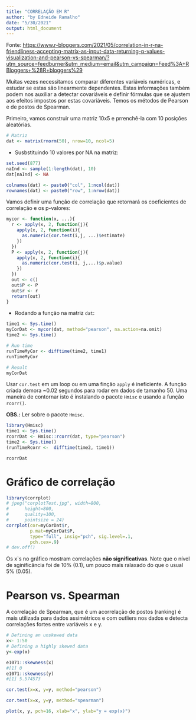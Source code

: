 ```yaml
---
title: "CORRELAÇÃO EM R"
author: "by Edneide Ramalho"
date: "5/30/2021"
output: html_document
---
```


Fonte: <https://www.r-bloggers.com/2021/05/correlation-in-r-na-friendliness-accepting-matrix-as-input-data-returning-p-values-visualization-and-pearson-vs-spearman/?utm_source=feedburner&utm_medium=email&utm_campaign=Feed%3A+RBloggers+%28R+bloggers%29>

Muitas vezes necessitamos comparar diferentes variáveis numéricas, e estudar se estas são linearmente dependentes. Estas informações também podem nos auxiliar a detectar covariáveis e definir fórmulas que se ajustem aos efeitos impostos por estas covariáveis. Temos os métodos de Pearson e de postos de Spearman.

Primeiro, vamos construir uma matriz 10x5 e prrenchê-la com 10 posições aleatórias.

```r
# Matriz
dat <- matrix(rnorm(50), nrow=10, ncol=5)
```

-   Susbstituindo 10 valores por NA na matriz:

```r
set.seed(877)
naInd <- sample(1:length(dat), 10)
dat[naInd] <- NA
```

```r
colnames(dat) <- paste0("col", 1:ncol(dat))
rownames(dat) <- paste0("row", 1:nrow(dat))
```

Vamos definir uma função de correlação que retornará os coeficientes de correlação e os p-valores:

```r
mycor <- function(x, ...){
  r <- apply(x, 2, function(j){
    apply(x, 2, function(i){
      as.numeric(cor.test(i,j, ...)$estimate)
    })
  })
  P <- apply(x, 2, function(j){
    apply(x, 2, function(i){
      as.numeric(cor.test(i, j,...)$p.value)
    })
  })
  out <- c()
  out$P <- P
  out$r <- r
  return(out)
}
```

-   Rodando a função na matriz `dat`:

```r
time1 <- Sys.time()
myCorDat <- mycor(dat, method="pearson", na.action=na.omit)
time2 <- Sys.time()
```

```r
# Run time
runTimeMyCor <- difftime(time2, time1)
runTimeMyCor
```

```r
# Result
myCorDat
```

Usar `cor.test` em um loop ou em uma finção `apply` é ineficiente. A função criada demora \~0.02 segundos para rodar em dados de tamanho 50. Uma maneira de contornar isto é instalando o pacote `Hmisc` e usando a função `rcorr()`.

**OBS.:** Ler sobre o pacote `Hmisc`.

```r
library(Hmisc)
time1 <- Sys.time()
rcorrDat <- Hmisc::rcorr(dat, type="pearson")
time2 <- Sys.time()
(runTimeRcorr <-  difftime(time2, time1))
```

```r
rcorrDat
```

# Gráfico de correlação

```r
library(corrplot)
# jpeg("corplotTest.jpg", width=800,
#      height=800,
#      quality=100,
#      pointsize = 24)
corrplot(cor=myCorDat$r,
         p.mat=myCorDat$P,
         type="full", insig="pch", sig.level=.1,
         pch.cex=.9)
# dev.off()
```

Os x\`s no gráfico mostram correlações **não significativas**. Note que o nível de sginificância foi de 10% (0.1), um pouco mais ralaxado do que o usual 5% (0.05).

# Pearson vs. Spearman

A correlação de Spearman, que é um acorrelação de postos (ranking) é mais utilizada para dados assimétricos e com outliers nos dados e detecta correlações fortes entre variáveis x e y.

```r
# Defining an unskewed data
x<- 1:50
# Defining a highly skewed data
y<-exp(x)

e1071::skewness(x)
#[1] 0
e1071::skewness(y)
#[1] 5.574573

cor.test(x=x, y=y, method="pearson")
```

```r
cor.test(x=x, y=y, method="spearman")
```

```r
plot(x, y, pch=16, xlab="x", ylab="y = exp(x)")
```
